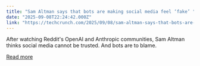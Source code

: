```yaml
---
title: "Sam Altman says that bots are making social media feel ‘fake’ "
date: "2025-09-08T22:24:42.000Z"
link: "https://techcrunch.com/2025/09/08/sam-altman-says-that-bots-are-making-social-media-feel-fake/"
---
```


After watching Reddit's OpenAI and Anthropic communities, Sam Altman thinks social media cannot be trusted. And bots are to blame.

[Read more](https://techcrunch.com/2025/09/08/sam-altman-says-that-bots-are-making-social-media-feel-fake/)
